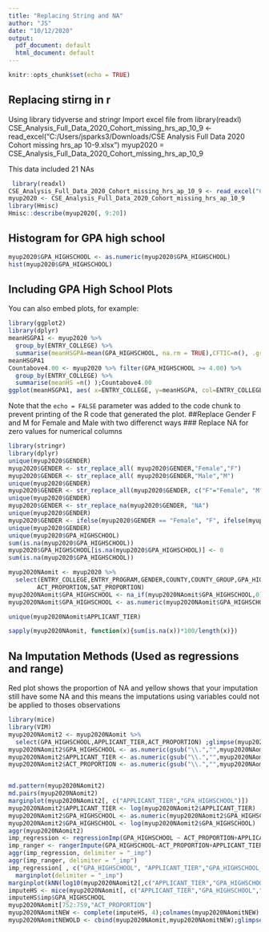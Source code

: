 ---
title: "Replacing String and NA"
author: "JS"
date: "10/12/2020"
output:
  pdf_document: default
  html_document: default
---

```{r setup, include=FALSE}
knitr::opts_chunk$set(echo = TRUE)
```

## Replacing stirng in r

Using library tidyverse and stringr
Import excel file from 
library(readxl)
CSE_Analysis_Full_Data_2020_Cohort_missing_hrs_ap_10_9 <- read_excel("C:/Users/jsparks3/Downloads/CSE Analysis Full Data 2020 Cohort missing hrs_ap 10-9.xlsx")
myup2020 = CSE_Analysis_Full_Data_2020_Cohort_missing_hrs_ap_10_9 

This data included 21 NAs
```{r myup2020}
 library(readxl)
CSE_Analysis_Full_Data_2020_Cohort_missing_hrs_ap_10_9 <- read_excel("CSE Analysis Full Data 2020 Cohort missing hrs_ap 10-9.xlsx",na="")
myup2020 <- CSE_Analysis_Full_Data_2020_Cohort_missing_hrs_ap_10_9
library(Hmisc)
Hmisc::describe(myup2020[, 9:20])
```
## Histogram for GPA high school
```{r}
myup2020$GPA_HIGHSCHOOL <- as.numeric(myup2020$GPA_HIGHSCHOOL)
hist(myup2020$GPA_HIGHSCHOOL)
```

## Including GPA High School Plots

You can also embed plots, for example:

```{r myup2020 plot for High school GPA, echo=FALSE}
library(ggplot2)
library(dplyr)
meanHSGPA1 <- myup2020 %>% 
  group_by(ENTRY_COLLEGE) %>% 
  summarise(meanHSGPA=mean(GPA_HIGHSCHOOL, na.rm = TRUE),CFTIC=n(), .groups="drop")
meanHSGPA1
Countabove4.00 <- myup2020 %>% filter(GPA_HIGHSCHOOL >= 4.00) %>% 
  group_by(ENTRY_COLLEGE) %>% 
  summarise(meanHS =n() );Countabove4.00
ggplot(meanHSGPA1, aes( x=ENTRY_COLLEGE, y=meanHSGPA, col=ENTRY_COLLEGE))+geom_point(size=5)
```

Note that the `echo = FALSE` parameter was added to the code chunk to prevent printing of the R code that generated the plot.
##Replace Gender F and M for Female and Male with two differenct ways
### Replace NA for zero values for numerical columns
```{r}
library(stringr)
library(dplyr)
unique(myup2020$GENDER)
myup2020$GENDER <- str_replace_all( myup2020$GENDER,"Female","F")
myup2020$GENDER <- str_replace_all( myup2020$GENDER,"Male","M")
unique(myup2020$GENDER)
myup2020$GENDER <- str_replace_all(myup2020$GENDER, c("F"="Female", "M"="Male"))
unique(myup2020$GENDER)
myup2020$GENDER <- str_replace_na(myup2020$GENDER, "NA")
unique(myup2020$GENDER)
myup2020$GENDER <- ifelse(myup2020$GENDER == "Female", "F", ifelse(myup2020$GENDER=="Male","M", NA))
unique(myup2020$GENDER)
unique(myup2020$GPA_HIGHSCHOOL)
sum(is.na(myup2020$GPA_HIGHSCHOOL))
myup2020$GPA_HIGHSCHOOL[is.na(myup2020$GPA_HIGHSCHOOL)] <- 0
sum(is.na(myup2020$GPA_HIGHSCHOOL))

myup2020NAomit <- myup2020 %>% 
  select(ENTRY_COLLEGE,ENTRY_PROGRAM,GENDER,COUNTY,COUNTY_GROUP,GPA_HIGHSCHOOL,APPLICANT_TIER,HIGH_SCHOOL_NAME,
        ACT_PROPORTION,SAT_PROPORTION)
myup2020NAomit$GPA_HIGHSCHOOL <- na_if(myup2020NAomit$GPA_HIGHSCHOOL,0)
myup2020NAomit$GPA_HIGHSCHOOL <- as.numeric(myup2020NAomit$GPA_HIGHSCHOOL)

unique(myup2020NAomit$APPLICANT_TIER)

sapply(myup2020NAomit, function(x){sum(is.na(x))*100/length(x)})

```
## Na Imputation Methods (Used as regressions and range)
Red plot shows the proportion of NA and yellow shows that your imputation still have some NA and this means
the imputations using variables could not be applied to thoses observations
```{r}
library(mice)
library(VIM)
myup2020NAomit2 <- myup2020NAomit %>% 
  select(GPA_HIGHSCHOOL,APPLICANT_TIER,ACT_PROPORTION) ;glimpse(myup2020NAomit2)
myup2020NAomit2$GPA_HIGHSCHOOL <- as.numeric(gsub("\\.","",myup2020NAomit2$GPA_HIGHSCHOOL))
myup2020NAomit2$APPLICANT_TIER <- as.numeric(gsub("\\.","",myup2020NAomit2$APPLICANT_TIER))
myup2020NAomit2$ACT_PROPORTION <- as.numeric(gsub("\\.","",myup2020NAomit2$ACT_PROPORTION))


md.pattern(myup2020NAomit2)
md.pairs(myup2020NAomit2)
marginplot(myup2020NAomit2[, c("APPLICANT_TIER","GPA_HIGHSCHOOL")])
myup2020NAomit2$APPLICANT_TIER <- log(myup2020NAomit2$APPLICANT_TIER)
myup2020NAomit2$GPA_HIGHSCHOOL <- as.numeric(myup2020NAomit2$GPA_HIGHSCHOOL)
myup2020NAomit2$GPA_HIGHSCHOOL <- log(myup2020NAomit2$GPA_HIGHSCHOOL)
aggr(myup2020NAomit2)
imp_regression <- regressionImp(GPA_HIGHSCHOOL ~ ACT_PROPORTION+APPLICANT_TIER, myup2020NAomit2)
imp_ranger <- rangerImpute(GPA_HIGHSCHOOL~ACT_PROPORTION+APPLICANT_TIER, myup2020NAomit2)
aggr(imp_regression, delimiter = "_imp")
aggr(imp_ranger, delimiter = "_imp")
imp_regression[ , c("GPA_HIGHSCHOOL", "APPLICANT_TIER","GPA_HIGHSCHOOL_imp")] %>% 
  marginplot(delimiter = "_imp")
marginplot(kNN(log10(myup2020NAomit2[,c("APPLICANT_TIER","GPA_HIGHSCHOOL")])),delimiter="_imp")
imputeHS <- mice(myup2020NAomit[, c("APPLICANT_TIER","GPA_HIGHSCHOOL","ACT_PROPORTION"),m=3,seed=123])
imputeHS$imp$GPA_HIGHSCHOOL
myup2020NAomit[752:759,"ACT_PROPORTION"]
myup2020NAomitNEW <- complete(imputeHS, 4);colnames(myup2020NAomitNEW) <- c("NewTier","NewGPAHS","NewACT")
myup2020NAomitNEWOLD <- cbind(myup2020NAomit,myup2020NAomitNEW);glimpse(myup2020NAomitNEWOLD)
```


